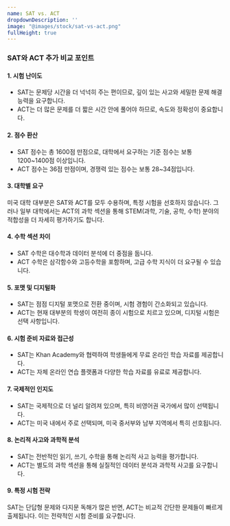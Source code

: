 ```yaml
---
name: SAT vs. ACT
dropdownDescription: ''
image: "@images/stock/sat-vs-act.png"
fullHeight: true
---
```


### SAT와 ACT 추가 비교 포인트

#### 1. 시험 난이도
- SAT는 문제당 시간을 더 넉넉히 주는 편이므로, 깊이 있는 사고와 세밀한 문제 해결 능력을 요구합니다.
- ACT는 더 많은 문제를 더 짧은 시간 안에 풀어야 하므로, 속도와 정확성이 중요합니다.

#### 2. 점수 환산
- SAT 점수는 총 1600점 만점으로, 대학에서 요구하는 기준 점수는 보통 1200~1400점 이상입니다.
- ACT 점수는 36점 만점이며, 경쟁력 있는 점수는 보통 28~34점입니다.

#### 3. 대학별 요구
미국 대학 대부분은 SAT와 ACT를 모두 수용하며, 특정 시험을 선호하지 않습니다. 그러나 일부 대학에서는 ACT의 과학 섹션을 통해 STEM(과학, 기술, 공학, 수학) 분야의 적합성을 더 자세히 평가하기도 합니다.

#### 4. 수학 섹션 차이
- SAT 수학은 대수학과 데이터 분석에 더 중점을 둡니다.
- ACT 수학은 삼각함수와 고등수학을 포함하며, 고급 수학 지식이 더 요구될 수 있습니다.

#### 5. 포맷 및 디지털화
- SAT는 점점 디지털 포맷으로 전환 중이며, 시험 경험이 간소화되고 있습니다.
- ACT는 현재 대부분의 학생이 여전히 종이 시험으로 치르고 있으며, 디지털 시험은 선택 사항입니다.

#### 6. 시험 준비 자료와 접근성
- SAT는 Khan Academy와 협력하여 학생들에게 무료 온라인 학습 자료를 제공합니다.
- ACT는 자체 온라인 연습 플랫폼과 다양한 학습 자료를 유료로 제공합니다.

#### 7. 국제적인 인지도
- SAT는 국제적으로 더 널리 알려져 있으며, 특히 비영어권 국가에서 많이 선택됩니다.
- ACT는 미국 내에서 주로 선택되며, 미국 중서부와 남부 지역에서 특히 선호됩니다.

#### 8. 논리적 사고와 과학적 분석
- SAT는 전반적인 읽기, 쓰기, 수학을 통해 논리적 사고 능력을 평가합니다.
- ACT는 별도의 과학 섹션을 통해 실질적인 데이터 분석과 과학적 사고를 요구합니다.

#### 9. 특정 시험 전략
SAT는 단답형 문제와 다지문 독해가 많은 반면, ACT는 비교적 간단한 문제들이 빠르게 출제됩니다. 이는 전략적인 시험 준비를 요구합니다.